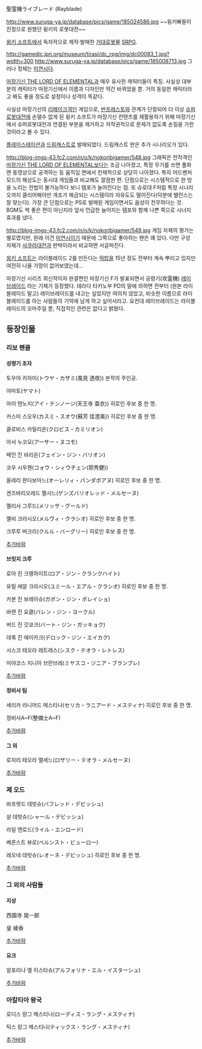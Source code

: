 聖霊機ライブレード (Rayblade)

http://www.suruga-ya.jp/database/pics/game/185024586.jpg
~~윙키빠들이 진정으로 원했던 윙키의 로봇대전~~

[[윙키 소프트]]에서 독자적으로 제작­·발매한 [[거대로봇물]] [[SRPG]].

http://gamedic.jpn.org/museum/tirasi/dc_rpg/img/dc00083_1.jpg?width=300
http://www.suruga-ya.jp/database/pics/game/185008713.jpg
그러나 정체는 [[미연시]]다.

[[마장기신 THE LORD OF ELEMENTAL]]과 매우 유사한 캐릭터들이 특징. 사실상 대부분의 캐릭터가 마장기신에서 이름과 디자인만 약간 바뀌었을 뿐. 거의 동일한 캐릭터라고 봐도 좋을 정도로 설정이나 성격이 똑같다.

사실상 마장기신의 [[리메이크]]격인 게임으로, [[반프레스토]]와 관계가 단절되어 더 이상 [[슈퍼로봇대전]]에 손댈수 없게 된 윙키 소프트가 마장기신 컨텐츠를 재활용하기 위해 마장기신에서 슈퍼로봇대전과 연결된 부분을 제거하고 저작권적으로 문제가 없도록 손질을 가한 것이라고 볼 수 있다.

[[플레이스테이션]]과 [[드림캐스트]]로 발매되었다. 드림캐스트 판은 추가 시나리오가 있다.

http://blog-imgs-43.fc2.com/n/o/k/nokoribigamer/548.jpg
그래픽은 전작격인 [[마장기신 THE LORD OF ELEMENTAL]]보다는 조금 나아졌고, 특정 무기를 쓰면 풀화면 동영상으로 공격하는 등 움직임 면에서 전체적으로 상당히 나아졌다. 특히 어드벤처 모드의 해상도는 동시대 게임들과 비교해도 깔끔한 편. 단점으로는 시스템적으로 한 방을 노리는 전법이 불가능하다 보니 템포가 늘어진다는 점. 또 슈로대 F처럼 특정 시나리오까지 클리어해야만 개조가 해금되는 시스템이라 자유도도 떨어진다(덕분에 밸런스는 잘 맞는다). 가장 큰 단점으로는 PS로 발매된 게임이면서도 음성이 전무하다는 것. BGM도 썩 좋은 편이 아닌지라 앞서 언급한 늘어지는 템포와 함께 나쁜 쪽으로 시너지 효과를 냈다.

http://blog-imgs-43.fc2.com/n/o/k/nokoribigamer/549.jpg
게임 자체의 평가는 별로였지만, 원래 이건 [[미연시]]이기 때문에 그쪽으로 좋아하는 팬은 꽤 있다. 다만 구성 자체가 [[사쿠라대전]]과 판박이라서 비교하면 서글퍼진다. 

[[윙키 소프트]]는 라이블레이드 2를 만든다는 [[떡밥]]을 15년 정도 전부터 계속 뿌리고 있지만 여전히 나올 가망이 없어보였는데...

마장기신 시리즈 최신작이자 완결편인 마장기신 F가 발표되면서 공령기(攻霊機) [[레이브레이드]] 라는 기체가 등장했다. 테라다 타카노부 PD의 말에 의하면 전부터 (원본 라이블레이드 말고) 레이브레이드를 내고는 싶었지만 여의치 않았고, 비슷한 이름으로 라이블레이드를 아는 사람들의 기억에 남게 하고 싶어서라고. 요컨대 레이브레이드는 라이블레이드의 오마주일 뿐, 직접적인 관련은 없다고 밝혔다.

== 등장인물 ==
=== 리보 펜클 ===
==== 성령기 조자 ====
토우야 카자미(トウヤ・カザミ(風見 透夜))
본작의 주인공.

야마토(ヤマト)

아이 텐노지(アイ・テンノージ(天王寺 亜衣))
히로인 후보 중 한 명.

카스미 스오우(カスミ・スオウ(蘇芳 佳澄美))
히로인 후보 중 한 명.

클로비스 카밀리온(クロビス・カミリオン)

아서 누코모(アーサー・ヌコモ)

페인 진 바리온(フェイン・ジン・バリオン)

코우 시우첸(コォウ・シィウチェン(郭秀健))

올레리 판다보아느(オーレリィ・パンダボアヌ)
히로인 후보 중 한 명.

겐즈바리오레드 멜시느(ゲンズバリオレッド・メルセーヌ)

멜리사 그루드(メリッサ・グールド)

멜비 크라시오(メルヴィ・クラシオ)
히로인 후보 중 한 명.

크루루 버크리(クルル・バーグリー)
히로인 후보 중 한 명.

[[추가바람]]

==== 브릿지 크루 ====
로아 진 크랭하이트(ロア・ジン・クランクハイト)

유밀 에알 크라시오(ユミール・エアル・クラシオ)
히로인 후보 중 한 명.

카본 진 보레이슈(ガボン・ジン・ボレイショ)

바렌 진 요클(バレン・ジン・ヨークル)

버드 진 갓쿄크(バート・ジン・ガッキョク)

데록 진 에이카크(デロック・ジン・エイカク)

시스크 테오라 레트레스(シスク・テオラ・レトレス)

미야코스 지니아 브란브레(ミヤスコ・ジニア・ブランブレ)

[[추가바람]]

==== 정비사 팀 ====
세리카 라니어드 메스티나(セリカ・ラニアード・メスティナ)
히로인 후보 중 한 명.

정비사A~F(整備士A~F)

[[추가바람]]

==== 그 외 ====
로자리 테오라 멜세느(ロザリー・テオラ・メルセーヌ)

[[추가바람]]

=== 제 오드 ===
바프렛드 데빗슈(バフレッド・デビッシュ)

샬 데빗슈(シャール・デビッシュ)

라일 엔로드(ライル・エンロード)

베른스트 뷰로(ベルンスト・ビューロー)

레오네 데빗슈(レオーネ・デビッシュ)
히로인 후보 중 한 명.

[[추가바람]]

=== 그 외의 사람들 ===
==== 지상 ====
西園寺 晃一郎

皇 綾香

[[추가바람]]

==== 요크 ====
알포리나 엘 이스타슈(アルフォリナ・エル・イスターシュ)

[[추가바람]]

=== 아칼티아 왕국 ===
로디스 랑그 메스티나(ローディス・ラング・メスティナ)

틱스 랑그 메스티나(ティックス・ラング・メスティナ)

[[추가바람]]
